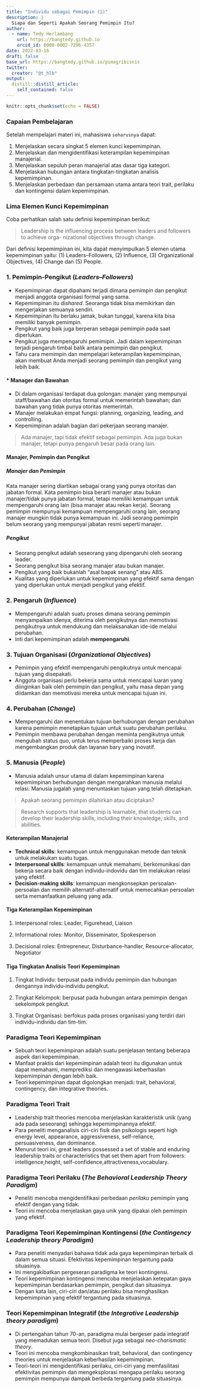```yaml
---
title: "Individu sebagai Pemimpin (1)"
description: |
  Siapa dan Seperti Apakah Seorang Pemimpin Itu?
author: 
  - name: Tedy Herlambang
    url: https://bangtedy.github.io
    orcid_id: 0000-0002-7296-4357
date: 2022-03-16
draft: false
base_url: https://bangtedy.github.io/pimagribisnis
twitter:
  creator: "@t_hlb"
output:
  distill::distill_article:
    self_contained: false
---
```



```r
knitr::opts_chunk$set(echo = FALSE)
```

### Capaian Pembelajaran

Setelah mempelajari materi ini, mahasiswa `seharusnya` dapat:

1. Menjelaskan secara singkat 5 elemen kunci kepemimpinan.
2. Menjelaskan dan mengidentifikasi keterampilan kepemimpinan manajerial.
3. Menjelaskan sepuluh peran manajerial atas dasar tiga kategori. 
4. Menjelaskan hubungan antara tingkatan-tingkatan analisis kepemimpinan. 
5. Menjelaskan perbedaan dan persamaan utama antara teori trait, perilaku dan kontingensi dalam kepemimpinan. 


### Lima Elemen Kunci Kepemimpinan
Coba perhatikan salah satu definisi kepemimpinan berikut:

> Leadership is the influencing process between leaders and followers to achieve orga-
nizational objectives through change. 

Dari definisi kepemimpinan ini, kita dapat menyimpulkan 5 elemen utama kepemimpinan yaitu: (1) Leaders–Followers, (2) Influence, (3) Organizational Objectives, (4) Change dan (5) People.

### 1. Pemimpin-Pengikut (*Leaders–Followers*)

* Kepemimpinan dapat dipahami terjadi dimana pemimpin dan pengikut menjadi anggota organisasi formal yang sama. 
* Kepemimpinan itu di*shared*. Seoranga tidak bisa memikirkan dan mengerjakan semuanya sendiri. 
- Kepemimpinan itu berlaku jamak, bukan tunggal, karena kita bisa memiliki banyak pemimpin. 
- Pengikut yang baik juga berperan sebagai pemimpin pada saat diperlukan. 
- Pengikut juga mempengaruhi pemimipin. Jadi dalam kepemimpinan terjadi pengaruh timbal balik antara pemimpin dan pengikut. 
- Tahu cara memimpin dan mempelajari keterampilan kepemimpinan, akan membuat Anda menjadi seorang pemimpin dan pengikut yang lebih baik. 

#### * Manager dan Bawahan

- Di dalam organisasi terdapat dua golongan: manajer yang mempunyai staff/bawahan dan otoritas formal untuk memerintah bawahan; dan bawahan yang tidak punya otoritas memerintah. 
- Manajer melakukan empat fungsi: planning, organizing, leading, and controlling. 
- Kepemimpinan adalah bagian dari pekerjaan seorang manajer.

> Ada manajer, tapi tidak efektif sebagai pemimpin. Ada juga bukan manajer, tetapi punya pengaruh besar pada orang lain.

#### Manajer, Pemimpin dan Pengikut

##### Manajer dan Pemimpin
Kata manajer sering diartikan sebagai orang yang punya otoritas dan jabatan formal. Kata pemimpin bisa berarti manajer atau bukan manajer/tidak punya jabatan formal, tetapi memiliki kemampuan untuk mempengaruhi orang lain (bisa manajer atau rekan kerja). Seorang pemimpin mempunyai kemampuan mempengaruhi orang lain, seorang manajer mungkin tidak punya kemampuan ini. Jadi seorang pemimpin belum seorang yang mempunyai jabatan resmi seperti manajer. 

##### Pengikut

- Seorang pengikut adalah seseorang yang dipengaruhi oleh seorang leader. 
- Seorang pengikut bisa seorang manajer atau bukan manajer.
- Pengikut yang baik bukanlah "asal bapak senang" atau ABS.
- Kualitas yang diperlukan untuk kepemimpinan yang efektif sama dengan yang diperlukan untuk menjadi pengikut yang efektif.

### 2. Pengaruh (*Influence*)

- Mempengaruhi adalah suatu proses dimana seorang pemimpin menyampaikan idenya, diterima oleh pengikutnya dan memotivasi pengikutnya untuk mendukung dan melaksanakan ide-ide melalui perubahan. 
- Inti dari kepemimpinan adalah **mempengaruhi**.

### 3. Tujuan Organisasi (*Organizational Objectives*)

- Pemimpin yang efektif mempengaruhi pengikutnya untuk mencapai tujuan yang disepakati.
- Anggota organisasi perlu bekerja sama untuk mencapai luaran yang diinginkan baik oleh pemimpin dan pengikut, yaitu masa depan yang diidamkan dan memotivasi mereka untuk mencapai tujuan ini.

### 4. Perubahan (*Change*)

- Mempengaruhi dan menentukan tujuan berhubungan dengan perubahan karena pemimpin menetapkan tujuan untuk suatu perubahan perilaku. 
- Pemimpin membawa perubahan dengan meminta pengikutnya untuk mengubah status quo, untuk terus memperbaiki proses kerja dan mengembangkan produk  dan layanan bary yang inovatif. 


### 5. Manusia (*People*)

- Manusia adalah unsur utama di dalam kepemimpinan karena kepemimpinan berhubungan dengan mengarahkan manusia melalui relasi. Manusia jugalah yang menuntaskan tujuan yang telah ditetapkan. 

> Apakah seorang pemimpin dilahirkan atau diciptakan?

> Research supports that leadership is learnable, that students can develop their leadership skills, including their knowledge, skills, and abilities.

#### Keterampilan Manajerial

- **Technical skills**: kemampuan untuk menggunakan metode dan teknik untuk melakukan suatu tugas. 
- **Interpersonal skills**: kemampuan untuk memahami, berkomunikasi dan bekerja secara baik dengan individu-indovidu dan tim melakukan relasi yang efektif.  
- **Decision-making skills**: kemampuan mengkonsepkan persoalan-persoalan dan memilih alternatif-alternatif untuk memecahkan persoalan serta memanfaatkan peluang yang ada. 

#### Tiga Keterampilan Kepemimpinan

1. Interpersonal roles: Leader, Figurehead, Liaison

2. Informational roles: Monitor, Disseminator, Spokesperson

3. Decisional roles: Entrepreneur, Disturbance-handler, Resource-allocator, Negotiator

#### Tiga Tingkatan Analisis Teori Kepemimpinan

1. Tingkat Individu: berpusat pada individu pemimpin dan hubungan dengannya individu-individu pengikut. 

2. Tingkat Kelompok: berpusat pada hubungan antara pemimpin dengan sekelompok pengikut. 

3. Tingkat Organisasi: berfokus pada proses organisasi yang terdiri dari individu-individu dan tim-tim. 

### Paradigma Teori Kepemimpinan

- Sebuah teori kepemimpinan adalah suatu penjelasan tentang beberapa aspek dari kepemimpinan.
- Manfaat praktis dari kepemimpinan adalah teori itu digunakan untuk dapat memahami, memprediksi dan mengawasi keberhasilan kepemimpinan dengan lebih baik. 
- Teori kepemimpinan dapat digolongkan menjadi: trait, behavioral, contingency, dan  integrative theories.

### Paradigma Teori Trait

- Leadership trait theories mencoba menjelaskan karakteristik unik (yang ada pada seseorang) sehingga kepemimpinannya efektif. 
- Para peneliti menganalisis ciri-ciri fisik dan psikologis seperti high energy level, appearance, aggressiveness, self-reliance, persuasiveness, dan dominance.
- Menurut teori ini, great leaders possessed a set of stable and enduring leadership traits or characteristics that set them apart from followers: intelligence,height, self-confidence,attractiveness,vocabulary. 

### Paradigma Teori Perilaku (*The Behavioral Leadership Theory Paradigm*)
- Peneliti mencoba mengidentifikasi perbedaan *perilaku* pemimpin yang efektif dengan yang tidak. 
- Teori ini mencoba menjelaskan gaya unik yang dipakai oleh pemimpin yang efektif.

### Paradigma Teori Kepemimpinan Kontingensi (*the Contingency Leadership theory Paradigm*)

- Para peneliti menyadari bahawa tidak ada gaya kepemimpinan terbaik di dalam semua situasi. Efektivitas kepemimpinan tergantung pada situasinya. 
- Ini mengakibatkan pergeseran paradigma ke teori kontingensi. 
- Teori kepemimpinan kontingensi mencoba menjelaskan ketepatan gaya kepemimpinan berdasarkan pemimpin, pengikut dan situasinya. 
- Dengan kata lain, ciri-ciri dan/atau perilaku bisa menghasilkan kepemimpinan yang efektif tergantung pada situasinya. 

### Teori Kepemimpinan Integratif (*the Integrative Leadership theory paradigm*)

- Di pertengahan tahun 70-an, paradigma mulai bergeser pada integratif yang memadukan semua teori. Disebut juga sebagai *neo-charismatic theory*. 
- Teori ini mencoba mengkombinasikan trait, behavioral, dan contingency theories untuk menjelaskan keberhasilan kepemimpinan. 
- Teori-teori ini mengidentifikasi perilaku, ciri-ciri yang memfasilitasi efektivitas pemimpin dan mengeksplorasi mengapa perilaku seorang pemimpin mempunyai dampak berbeda tergantung pada situasinya. 


